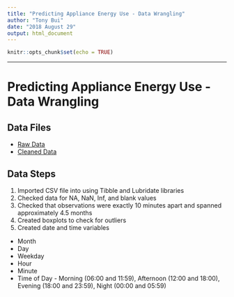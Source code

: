 ```yaml
---
title: "Predicting Appliance Energy Use - Data Wrangling"
author: "Tony Bui"
date: "2018 August 29"
output: html_document
---
```


```r
knitr::opts_chunk$set(echo = TRUE)
```
***
# Predicting Appliance Energy Use - Data Wrangling

## Data Files

* [Raw Data](https://github.com/tonyrbui/springboard_intro_capstone/blob/master/data_raw.csv)
* [Cleaned Data](https://github.com/tonyrbui/springboard_intro_capstone/blob/master/data_clean.csv)

## Data Steps

1. Imported CSV file into using Tibble and Lubridate libraries
2. Checked data for NA, NaN, Inf, and blank values
3. Checked that observations were exactly 10 minutes apart and spanned approximately 4.5 months
4. Created boxplots to check for outliers
5. Created date and time variables
  + Month
  + Day
  + Weekday
  + Hour
  + Minute
  + Time of Day - Morning (06:00 and 11:59), Afternoon (12:00 and 18:00), Evening (18:00 and 23:59), Night (00:00 and 05:59)